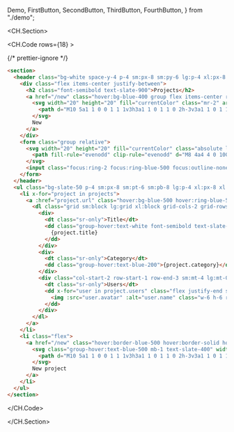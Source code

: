   Demo,
  FirstButton,
  SecondButton,
  ThirdButton,
  FourthButton,
} from "./demo";

<CH.Section>

<Demo>

[<FirstButton />](focus://21:40)
[<SecondButton />](focus://21:40)
[<ThirdButton />](focus://43:48)

</Demo>

<CH.Code rows={18} >

{/* prettier-ignore */}
```html index.html mark=21[37:53],21[55:73],25[24:45],31[24:48],43[29:49],43[51:68],44[21:45]
<section>
  <header class="bg-white space-y-4 p-4 sm:px-8 sm:py-6 lg:p-4 xl:px-8 xl:py-6">
    <div class="flex items-center justify-between">
      <h2 class="font-semibold text-slate-900">Projects</h2>
      <a href="/new" class="hover:bg-blue-400 group flex items-center rounded-md bg-blue-500 text-white text-sm font-medium pl-2 pr-3 py-2 shadow-sm">
        <svg width="20" height="20" fill="currentColor" class="mr-2" aria-hidden="true">
          <path d="M10 5a1 1 0 0 1 1 1v3h3a1 1 0 1 1 0 2h-3v3a1 1 0 1 1-2 0v-3H6a1 1 0 1 1 0-2h3V6a1 1 0 0 1 1-1Z" />
        </svg>
        New
      </a>
    </div>
    <form class="group relative">
      <svg width="20" height="20" fill="currentColor" class="absolute left-3 top-1/2 -mt-2.5 text-slate-400 pointer-events-none group-focus-within:text-blue-500" aria-hidden="true">
        <path fill-rule="evenodd" clip-rule="evenodd" d="M8 4a4 4 0 100 8 4 4 0 000-8zM2 8a6 6 0 1110.89 3.476l4.817 4.817a1 1 0 01-1.414 1.414l-4.816-4.816A6 6 0 012 8z" />
      </svg>
      <input class="focus:ring-2 focus:ring-blue-500 focus:outline-none appearance-none w-full text-sm leading-6 text-slate-900 placeholder-slate-400 rounded-md py-2 pl-10 ring-1 ring-slate-200 shadow-sm" type="text" aria-label="Filter projects" placeholder="Filter projects...">
    </form>
  </header>
  <ul class="bg-slate-50 p-4 sm:px-8 sm:pt-6 sm:pb-8 lg:p-4 xl:px-8 xl:pt-6 xl:pb-8 grid grid-cols-1 sm:grid-cols-2 lg:grid-cols-1 xl:grid-cols-2 gap-4 text-sm leading-6">
    <li x-for="project in projects">
      <a :href="project.url" class="hover:bg-blue-500 hover:ring-blue-500 hover:shadow-md group rounded-md p-3 bg-white ring-1 ring-slate-200 shadow-sm">
        <dl class="grid sm:block lg:grid xl:block grid-cols-2 grid-rows-2 items-center">
          <div>
            <dt class="sr-only">Title</dt>
            <dd class="group-hover:text-white font-semibold text-slate-900">
              {project.title}
            </dd>
          </div>
          <div>
            <dt class="sr-only">Category</dt>
            <dd class="group-hover:text-blue-200">{project.category}</dd>
          </div>
          <div class="col-start-2 row-start-1 row-end-3 sm:mt-4 lg:mt-0 xl:mt-4">
            <dt class="sr-only">Users</dt>
            <dd x-for="user in project.users" class="flex justify-end sm:justify-start lg:justify-end xl:justify-start -space-x-1.5">
              <img :src="user.avatar" :alt="user.name" class="w-6 h-6 rounded-full bg-slate-100 ring-2 ring-white" loading="lazy">
            </dd>
          </div>
        </dl>
      </a>
    </li>
    <li class="flex">
      <a href="/new" class="hover:border-blue-500 hover:border-solid hover:bg-white hover:text-blue-500 group w-full flex flex-col items-center justify-center rounded-md border-2 border-dashed border-slate-300 text-sm leading-6 text-slate-900 font-medium py-3">
        <svg class="group-hover:text-blue-500 mb-1 text-slate-400" width="20" height="20" fill="currentColor" aria-hidden="true">
          <path d="M10 5a1 1 0 0 1 1 1v3h3a1 1 0 1 1 0 2h-3v3a1 1 0 1 1-2 0v-3H6a1 1 0 1 1 0-2h3V6a1 1 0 0 1 1-1Z" />
        </svg>
        New project
      </a>
    </li>
  </ul>
</section>
```

</CH.Code>

</CH.Section>
